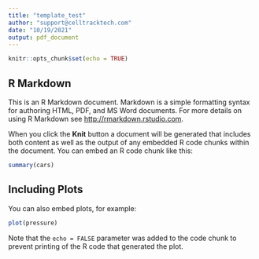```yaml
---
title: "template_test"
author: "support@celltracktech.com"
date: "10/19/2021"
output: pdf_document
---
```


```r
knitr::opts_chunk$set(echo = TRUE)
```


```{=latex}
%Make the title with the CTT logo above
\title{
%Use vspace to move title down the page a bit
\vspace{2cm}
\includegraphics[width=\linewidth]{Figures/ctt_logo_300.png}~
\\[1cm]
\textbf{Technical Report Title}
}

```
## R Markdown

This is an R Markdown document. Markdown is a simple formatting syntax for authoring HTML, PDF, and MS Word documents. For more details on using R Markdown see <http://rmarkdown.rstudio.com>.

When you click the **Knit** button a document will be generated that includes both content as well as the output of any embedded R code chunks within the document. You can embed an R code chunk like this:

```r
summary(cars)
```

## Including Plots

You can also embed plots, for example:

```r
plot(pressure)
```

Note that the `echo = FALSE` parameter was added to the code chunk to prevent printing of the R code that generated the plot.
